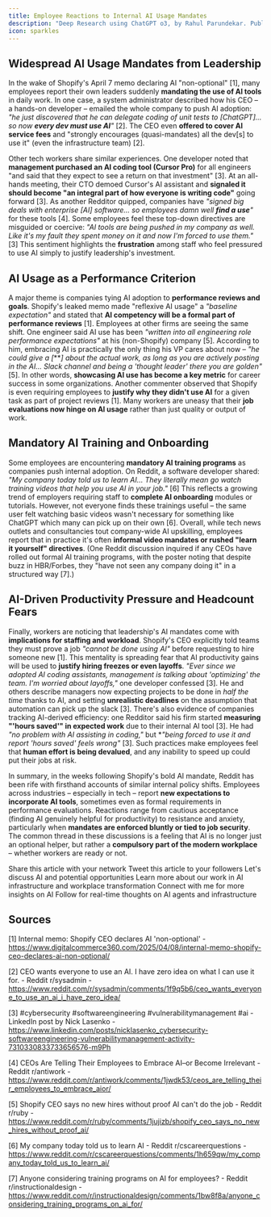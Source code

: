 ```yaml
---
title: Employee Reactions to Internal AI Usage Mandates
description: "Deep Research using ChatGPT o3, by Rahul Parundekar. Published on 17th April, 2025."
icon: sparkles
---
```


## Widespread AI Usage Mandates from Leadership  
In the wake of Shopify's April 7 memo declaring AI "non-optional" [1], many employees report their own leaders suddenly **mandating the use of AI tools** in daily work. In one case, a system administrator described how his CEO – a hands-on developer – emailed the whole company to push AI adoption: *"he just discovered that he can delegate coding of unit tests to [ChatGPT]… so now **every dev must use AI**"* [2]. The CEO even **offered to cover AI service fees** and "strongly encourages (quasi-mandates) all the dev[s] to use it" (even the infrastructure team) [2]. 

Other tech workers share similar experiences. One developer noted that **management purchased an AI coding tool (Cursor Pro)** for all engineers "and said that they expect to see a return on that investment" [3]. At an all-hands meeting, their CTO demoed Cursor's AI assistant and **signaled it should become "an integral part of how everyone is writing code"** going forward [3]. As another Redditor quipped, companies have *"signed big deals with enterprise [AI] software… so employees damn well **find a use**"* for these tools [4]. Some employees feel these top-down directives are misguided or coercive: *"AI tools are being pushed in my company as well. Like it's my fault they spent money on it and now I'm forced to use them."* [3] This sentiment highlights the **frustration** among staff who feel pressured to use AI simply to justify leadership's investment.

## AI Usage as a Performance Criterion  
A major theme is companies tying AI adoption to **performance reviews and goals**. Shopify's leaked memo made "reflexive AI usage" a *"baseline expectation"* and stated that **AI competency will be a formal part of performance reviews** [1]. Employees at other firms are seeing the same shift. One engineer said AI use has been *"written into all engineering role performance expectations"* at his (non-Shopify) company [5]. According to him, embracing AI is practically the only thing his VP cares about now – *"he could give a [****] about the actual work, as long as you are actively posting in the AI… Slack channel and being a 'thought leader' there you are golden"* [5]. In other words, **showcasing AI use has become a key metric** for career success in some organizations. Another commenter observed that Shopify is even requiring employees to **justify why they didn't use AI** for a given task as part of project reviews [1]. Many workers are uneasy that their **job evaluations now hinge on AI usage** rather than just quality or output of work.

## Mandatory AI Training and Onboarding  
Some employees are encountering **mandatory AI training programs** as companies push internal adoption. On Reddit, a software developer shared: *"My company today told us to learn AI… They literally mean go watch training videos that help you use AI in your job."* [6] This reflects a growing trend of employers requiring staff to **complete AI onboarding** modules or tutorials. However, not everyone finds these trainings useful – the same user felt watching basic videos wasn't necessary for something like ChatGPT which many can pick up on their own [6]. Overall, while tech news outlets and consultancies tout company-wide AI upskilling, employees report that in practice it's often **informal video mandates or rushed "learn it yourself" directives**. (One Reddit discussion inquired if any CEOs have rolled out formal AI training programs, with the poster noting that despite buzz in HBR/Forbes, they "have not seen any company doing it" in a structured way [7].)

## AI-Driven Productivity Pressure and Headcount Fears  
Finally, workers are noticing that leadership's AI mandates come with **implications for staffing and workload**. Shopify's CEO explicitly told teams they must prove a job *"cannot be done using AI"* before requesting to hire someone new [1]. This mentality is spreading fear that AI productivity gains will be used to **justify hiring freezes or even layoffs**. *"Ever since we adopted AI coding assistants, management is talking about 'optimizing' the team. I'm worried about layoffs,"* one developer confessed [3]. He and others describe managers now expecting projects to be done in *half the time* thanks to AI, and setting **unrealistic deadlines** on the assumption that automation can pick up the slack [3]. There's also evidence of companies tracking AI-derived efficiency: one Redditor said his firm started **measuring "'hours saved'" in expected work** due to their internal AI tool [3]. He had *"no problem with AI assisting in coding,"* but **"being forced to use it and report 'hours saved' feels wrong"* [3]. Such practices make employees feel that **human effort is being devalued**, and any inability to speed up could put their jobs at risk. 

In summary, in the weeks following Shopify's bold AI mandate, Reddit has been rife with firsthand accounts of similar internal policy shifts. Employees across industries – especially in tech – report **new expectations to incorporate AI tools**, sometimes even as formal requirements in performance evaluations. Reactions range from cautious acceptance (finding AI genuinely helpful for productivity) to resistance and anxiety, particularly when **mandates are enforced bluntly or tied to job security**. The common thread in these discussions is a feeling that AI is no longer just an optional helper, but rather a **compulsory part of the modern workplace** – whether workers are ready or not.


<CardGroup cols={2}>
  <Card title="Share on LinkedIn" href="https://www.linkedin.com/sharing/share-offsite/?url=https://blog.elevate.do/ai-workplace/deep-research/employee-reactions" icon="linkedin">
    Share this article with your network
  </Card>
  <Card title="Share on X" href="https://twitter.com/intent/tweet?url=https://blog.elevate.do/ai-workplace/deep-research/employee-reactions&text=Employee reactions to AI usage mandates: from performance reviews to productivity pressure and layoff fears" icon="twitter">
    Tweet this article to your followers
  </Card>
  <Card title="Schedule a Chat" href="https://calendly.com/rahul-parundekar/30min" icon="calendar">
    Let's discuss AI and potential opportunities
  </Card>
  <Card title="About Elevate.do" href="https://elevate.do" icon="building">
    Learn more about our work in AI infrastructure and workplace transformation
  </Card>
</CardGroup>

<CardGroup cols={2}>
  <Card title="Follow on LinkedIn" href="https://linkedin.com/in/rahulparundekar" icon="linkedin">
    Connect with me for more insights on AI
  </Card>
  <Card title="Follow on X" href="https://x.com/rahulparundekar" icon="twitter">
    Follow for real-time thoughts on AI agents and infrastructure
  </Card>
</CardGroup>

## Sources
[1] Internal memo: Shopify CEO declares AI 'non-optional' - https://www.digitalcommerce360.com/2025/04/08/internal-memo-shopify-ceo-declares-ai-non-optional/

[2] CEO wants everyone to use an AI. I have zero idea on what I can use it for. - Reddit r/sysadmin - https://www.reddit.com/r/sysadmin/comments/1f9q5b6/ceo_wants_everyone_to_use_an_ai_i_have_zero_idea/

[3] #cybersecurity #softwareengineering #vulnerabilitymanagement #ai - LinkedIn post by Nick Lasenko - https://www.linkedin.com/posts/nicklasenko_cybersecurity-softwareengineering-vulnerabilitymanagement-activity-7310330833733656576-m9Ph

[4] CEOs Are Telling Their Employees to Embrace AI–or Become Irrelevant - Reddit r/antiwork - https://www.reddit.com/r/antiwork/comments/1jwdk53/ceos_are_telling_their_employees_to_embrace_aior/

[5] Shopify CEO says no new hires without proof AI can't do the job - Reddit r/ruby - https://www.reddit.com/r/ruby/comments/1jujizb/shopify_ceo_says_no_new_hires_without_proof_ai/

[6] My company today told us to learn AI - Reddit r/cscareerquestions - https://www.reddit.com/r/cscareerquestions/comments/1h659qw/my_company_today_told_us_to_learn_ai/

[7] Anyone considering training programs on AI for employees? - Reddit r/instructionaldesign - https://www.reddit.com/r/instructionaldesign/comments/1bw8f8a/anyone_considering_training_programs_on_ai_for/